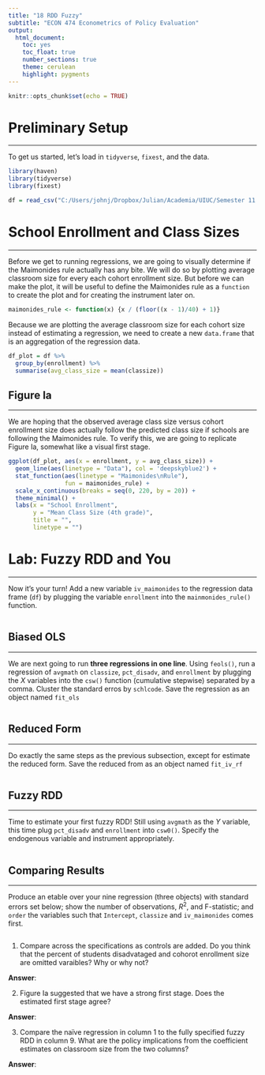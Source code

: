 ```yaml
---
title: "18 RDD Fuzzy"
subtitle: "ECON 474 Econometrics of Policy Evaluation"
output: 
  html_document:
    toc: yes
    toc_float: true
    number_sections: true
    theme: cerulean
    highlight: pygments
---
```


```r
knitr::opts_chunk$set(echo = TRUE)
```


# Preliminary Setup
********************************************************************************

To get us started, let's load in `tidyverse`, `fixest`, and the data.


```r
library(haven)
library(tidyverse)
library(fixest)

df = read_csv("C:/Users/johnj/Dropbox/Julian/Academia/UIUC/Semester 11 Fall 2022/ECON474/Data/RDD2 Angrist and Lavy grade5.csv")
```



# School Enrollment and Class Sizes
********************************************************************************


Before we get to running regressions, we are going to visually determine if the Maimonides rule actually has any bite.
We will do so by plotting average classroom size for every each cohort enrollment size.
But before we can make the plot, it will be useful to define the Maimonides rule as a `function` to create the plot and for creating the instrument later on.


```r
maimonides_rule <- function(x) {x / (floor((x - 1)/40) + 1)}
```

Because we are plotting the average classroom size for each cohort size instead of estimating a regression, we need to create a new `data.frame` that is an aggregation of the regression data.


```r
df_plot = df %>%
  group_by(enrollment) %>%
  summarise(avg_class_size = mean(classize))
```


## Figure Ia
**********************************************************************

We are hoping that the observed average class size versus cohort enrollment size does actually follow the predicted class size if schools are following the Maimonides rule. 
To verify this, we are going to replicate Figure Ia, somewhat like a visual first stage.

```r
ggplot(df_plot, aes(x = enrollment, y = avg_class_size)) +
  geom_line(aes(linetype = "Data"), col = 'deepskyblue2') +
  stat_function(aes(linetype = "Maimonides\nRule"), 
                fun = maimonides_rule) +
  scale_x_continuous(breaks = seq(0, 220, by = 20)) +
  theme_minimal() + 
  labs(x = "School Enrollment", 
       y = "Mean Class Size (4th grade)",
       title = "",
       linetype = "")
```






# Lab: Fuzzy RDD and You
********************************************************************************

Now it's your turn! 
Add a new variable `iv_maimonides` to the regression data frame (`df`) by plugging the variable `enrollment` into the `mainmonides_rule()` function.

```r

```



## Biased OLS
**********************************************************************


We are next going to run **three regressions in one line**.
Using `feols()`, run a regression of `avgmath` on `classize`, `pct_disadv`, and `enrollment` by plugging the $X$ variables into the `csw()` function (cumulative stepwise) separated by a comma.
Cluster the standard erros by `schlcode`.
Save the regression as an object named `fit_ols`

```r

```


## Reduced Form
**********************************************************************

Do exactly the same steps as the previous subsection, except for estimate the reduced form.
Save the reduced from as an object named `fit_iv_rf`


```r

```

## Fuzzy RDD
**********************************************************************

Time to estimate your first fuzzy RDD!
Still using `avgmath` as the $Y$ variable, this time plug `pct_disadv` and `enrollment` into `csw0()`.
Specify the endogenous variable and instrument appropriately.

```r

```


## Comparing Results
**********************************************************************

Produce an etable over your nine regression (three objects) with standard errors set below; show the number of observations, $R^2$, and F-statistic; and `order` the variables such that `Intercept`, `classize` and `iv_maimonides` comes first.

```r

```


1. Compare across the specifications as controls are added. Do you think that the percent of students disadvataged and cohorot enrollment size are omitted varaibles? Why or why not?

**Answer**:

2. Figure Ia suggested that we have a strong first stage. Does the estimated first stage agree?

**Answer**:

3. Compare the naïve regression in column 1 to the fully specified fuzzy RDD in column 9. What are the policy implications from the coefficient estimates on classroom size from the two columns? 

**Answer**:

